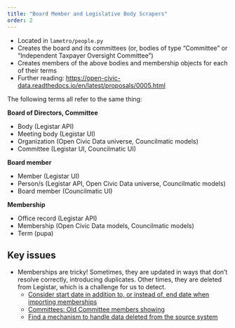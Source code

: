 ```yaml
---
title: "Board Member and Legislative Body Scrapers"
order: 2
---
```


- Located in `lametro/people.py`
- Creates the board and its committees (or, bodies of type "Committee" or 
"Independent Taxpayer Oversight Committee")
- Creates members of the above bodies and membership objects for each of
their terms 
- Further reading: [https://open-civic-data.readthedocs.io/en/latest/proposals/0005.html](https://open-civic-data.readthedocs.io/en/latest/proposals/0005.html)

::: {.callout-tip}
The following terms all refer to the same thing:

**Board of Directors, Committee**

- Body (Legistar API)
- Meeting body (Legistar UI)
- Organization (Open Civic Data universe, Councilmatic models)
- Committee (Legistar UI, Councilmatic UI)

**Board member**

- Member (Legistar UI)
- Person/s (Legistar API, Open Civic Data universe, Councilmatic models)
- Board member (Councilmatic UI)

**Membership**

- Office record (Legistar API)
- Membership (Open Civic Data models, Councilmatic models)
- Term (pupa)
:::

## Key issues

- Memberships are tricky! Sometimes, they are updated in ways that don't resolve correctly,
introducing duplicates. Other times, they are deleted from Legistar, which is a challenge for
us to detect.
  - [Consider start date in addition to, or instead of, end date when importing memberships](https://github.com/opencivicdata/pupa/issues/303)
  - [Committees: Old Committee members showing](https://github.com/Metro-Records/la-metro-councilmatic/issues/746)
  - [Find a mechanism to handle data deleted from the source system](https://github.com/opencivicdata/pupa/issues/295)
